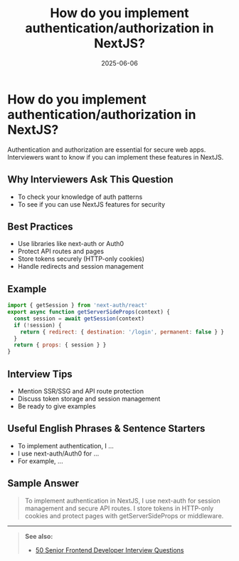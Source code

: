 ﻿---
title: 'How do you implement authentication/authorization in NextJS?'
date: '2025-06-06'
tags: ['interview', 'nextjs', 'authentication', 'authorization']
draft: false
summary: 'A practical guide to implementing authentication and authorization in NextJS, with examples and interview tips.'
authors: ['default']
layout: PostSimple
---

# How do you implement authentication/authorization in NextJS?

Authentication and authorization are essential for secure web apps. Interviewers want to know if you can implement these features in NextJS.

## Why Interviewers Ask This Question

- To check your knowledge of auth patterns
- To see if you can use NextJS features for security

## Best Practices

- Use libraries like next-auth or Auth0
- Protect API routes and pages
- Store tokens securely (HTTP-only cookies)
- Handle redirects and session management

## Example

```js
import { getSession } from 'next-auth/react'
export async function getServerSideProps(context) {
  const session = await getSession(context)
  if (!session) {
    return { redirect: { destination: '/login', permanent: false } }
  }
  return { props: { session } }
}
```

## Interview Tips

- Mention SSR/SSG and API route protection
- Discuss token storage and session management
- Be ready to give examples

## Useful English Phrases & Sentence Starters

- To implement authentication, I ...
- I use next-auth/Auth0 for ...
- For example, ...

## Sample Answer

> To implement authentication in NextJS, I use next-auth for session management and secure API routes. I store tokens in HTTP-only cookies and protect pages with getServerSideProps or middleware.

---

> **See also:**
>
> - [50 Senior Frontend Developer Interview Questions](./50-frontend-senior-interview-questions)
